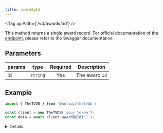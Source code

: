 ```yaml
---
title: awardById
---
```



<Tag apiPath={'/v4/awards/:id'} />

This method returns a single award record. For official documentation of the
[endpoint](https://thetvdb.github.io/v4-api/#/Awards/getAward), please refer to the Swagger
documentation.

## Parameters

| params | type     | Required | Description    |
| ------ | -------- | :------: | -------------- |
| id     | `string` |   Yes    | The award `id` |

## Example

```js {4}
import { TheTVDB } from '@untidy/thetvdb';

const client = new TheTVDB('your token');
const data = await client.awardById('1');
```

<Details>

```js
{
  status: 'success',
  data: {
    id: 1,
    name: 'Academy Awards',
  },
};
```

</Details>
